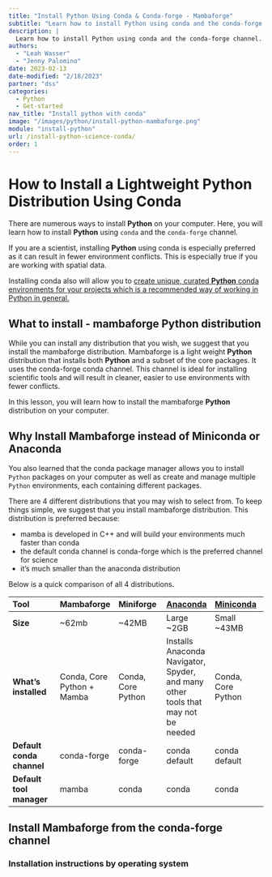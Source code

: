 ```yaml
---
title: "Install Python Using Conda & Conda-forge - Mambaforge"
subtitle: "Learn how to install Python using conda and the conda-forge channel."
description: |
  Learn how to install Python using conda and the conda-forge channel. Using conda is the best way to minimize issues when setting up Python for scientific use.
authors:
  - "Leah Wasser"
  - "Jenny Palomino"
date: 2023-02-13
date-modified: "2/18/2023"
partner: "dss"
categories:
  - Python
  - Get-started
nav_title: "Install python with conda"
image: "/images/python/install-python-mambaforge.png"
module: "install-python"
url: /install-python-science-conda/
order: 1
---
```


```{=markdown}
{{< toc >}}
```


```{=markdown}
{{< noticeowl "learn" >}}

At the end of this activity, you will be able to:

* Install the lightweight  Mambaforge **Python** distribution which uses the conda-forge channel as a default.

<i class="fa fa-check-square-o fa-2" aria-hidden="true"></i> **What You Need**

Before you start this lesson, be sure that you have a computer with internet access.

{{{< /noticeowl >}}}
```

# How to Install a Lightweight Python Distribution Using Conda

There are numerous ways to install **Python** on your computer.
Here, you will learn how to install **Python** using `conda` and the `conda-forge` channel.

If you are a scientist, installing **Python** using conda is especially preferred as it can result in fewer environment conflicts. This is especially true if you are working with
spatial data.

Installing conda also will allow you to [create unique, curated **Python** conda environments for your projects which is a recommended way of working in Python in general.](create-conda-environment.qmd)

## What to install - mambaforge **Python** distribution

While you can install any distribution that you wish, we suggest that you
install the mambaforge distribution. Mambaforge is a light weight **Python**
distribution that installs both **Python** and a subset of the core packages. It
uses the conda-forge conda channel. This channel is ideal for installing
scientific tools and will result in cleaner, easier to use environments with
fewer conflicts.

```{=markdown}
{{< noticeowl "note" >}}

## The many other ways to install Python

You can also install Python by:

* Using ***Homebrew***
* Installing the entire **Anaconda distribution**: This is a large distribution maintained by Anaconda, Inc. It is not recommended for your initial setup as
  1. It has many additional packages that you might not need.
  2. Because it installs using the default conda channel it also could result in dependency conflicts if you have other scientific packages that you may want to install using the conda-forge channel.
* Using **Miniconda**: The miniconda distribution, also provided by Anaconda, Inc is a smaller distribution than Anaconda. While it hs fewer packages and is smaller in size than the Anaconda, this distribution still installs packages using the conda **defaults** channel. This means that you may still encounter environmentl conflicts if you use it. Thus we still recommend that you install mambaforge.
{{{< /noticeowl >}}}

```




````{=markdown}
{{< noticeowl "tip" >}}
If you are a GIS user and on some versions of the MAC operating system, you will also find an existing **Python** distribution on your computer. A quick way to figure out if **Python** already exists on your computer is to open up
terminal or bash and run:

```bash
➜ which python

/path/to-your-python-install/mambaforge/bin/python
```
{{{< /noticeowl >}}}

````



In this lesson, you will learn how to install the mambaforge **Python**
distribution on your computer.


## Why Install Mambaforge instead of Miniconda or Anaconda

You also learned that the conda package manager allows you to install `Python` packages on your computer as well as create and manage multiple `Python` environments, each containing different packages.

There are 4 different distributions that you may wish to select from. To keep
things simple, we suggest that you install mambaforge distribution. This
distribution is preferred because:

* mamba is developed in C++ and will build your environments much faster than conda
* the default conda channel is conda-forge which is the preferred channel for science
* it's much smaller than the anaconda distribution

Below is a quick comparison of all 4 distributions.

|Tool|Mambaforge|Miniforge|<a href="https://docs.anaconda.com/anaconda/" target = "_blank">Anaconda</a> | <a href="https://conda.io/projects/conda/en/latest/user-guide/install/index.html" target = "_blank">Miniconda</a>|
|:--------|:--------|:--------|:--------|:---------|
|**Size**|~62mb|~42MB|Large ~2GB | Small ~43MB |
|**What's installed**|Conda, Core Python + Mamba|Conda, Core Python|Installs Anaconda Navigator, Spyder, and many other tools that may not be needed | Conda, Core Python |
|**Default conda channel**|conda-forge|conda-forge|conda default| conda default |
|**Default tool manager **|mamba|conda|conda| conda |


## Install Mambaforge from the conda-forge channel

```{=markdown}
{{< noticeowl "tip" >}}

## For Anaconda Users

If you want to use mambaforge, we strongly suggest that you uninstall Anaconda.
If you have environments that you are woried about losing, then you can install
mambaforge following the instructions listed below to overwrite the default
conda channels.

{{{< /noticeowl >}}}
```

### Installation instructions by operating system

```{=markdown}
{{< tabs "tabset-shell" >}}

{{< tab "Mac OS X" >}}

## Mac

:::{.callout-tip}
### For homebrew Users

If you have homebrew installed, then the easiest way to install mambaforge is
to use:

`brew install mambaforge`

[Find directions for installing homebrew here.](https://brew.sh/)
:::

If you don't have homebrew, you can download a mamba installer and use bash
to install it.

1. Download the installer: <a href="https://github.com/conda-forge/miniforge#mambaforge" target="_blank">Mambaforge installer for Mac</a>. Note that if you have a newer
mac with a m1 or m2 chip, then you will want to install the Apple Silicon
version:

`OS X	arm64 (Apple Silicon)	Mambaforge-MacOSX-arm64`

If you have an older mac use

`OS X	x86_64	Mambaforge-MacOSX-x86_64`

2. In your Terminal window, cd to the location of the download file. Run:

`bash Mambaforge3-latest-MacOSX-modify-filename-here.sh`.

3. Follow the prompts on the installer screens.

4. If you are unsure about any setting, accept the defaults. You can change them later.

5. To make sure that the changes take effect, close and then re-open your Terminal window.

Once you are done you can test that the install worked.

### Test your install on Mac

1. Search for and open the Terminal program (found in /Applications/Utilities). In this `Terminal` window, type `bash` and hit enter.
If you do not get a message back, then `Bash` is available for use.

2. Next, type `git` and hit enter.
If you see a list of commands that you can execute, then `Git` has been installed correctly.

3. Next, type `conda` and hit enter.
Again, if you see a list of commands that you can execute, then Mambaforge `Python` has been installed correctly.

4. Close the `Terminal` by typing `exit`.

{{{< /tab >}}}

{{< tab "Linux" >}}

## Linux

1. Download the installer: <a href="https://github.com/conda-forge/miniforge#mambaforge" target="_blank">Mambaforge installer for Linux</a>.

2. In your Terminal window, run making sure to modify the file name to match the file that you downloaded:

`bash Mambaforge3-latest-Linux-modify-file-name-here.sh`.

3. Follow the prompts on the installer screens.

4. If you are unsure about any setting, accept the defaults. You can change them later.

5. To make sure that the changes take effect, close and then re-open your Terminal window.

Once you are done, you can test that your install worked.

### Test your install on Linux

1. Search for and open the Terminal program. In this `Terminal` window, type `bash` and hit enter.
If you do not get a message back, then `Bash` is available for use.

2. Next, type `git` and hit enter.
If you see a list of commands that you can execute, then `Git` has been installed correctly.

3. Next, type `conda` and hit enter.
Again, if you see a list of commands that you can execute, then Mambaforge `Python` has been installed correctly.

4. Close the `Terminal` by typing `exit`.

{{{< /tab >}}}

{{< tab "Windows" >}}

## Windows

{{< noticeowl "tip" >}}

**Windows Users:** if you already have Anaconda installed, then you will be
asked to confirm that you want to make the Mambaforge installation the default
conda on your computer when you follow step 6 of the Mambaforge installation.

{{{< /noticeowl >}}}


Download the <a href="https://github.com/conda-forge/miniforge#mambaforge" target="_blank">Mambaforge installer for Windows</a>.

Run the installer by double-clicking on the downloaded file and follow the steps
below.

1. Click “Run”.
2. Click on "Next".
3. Click on “I agree”.
4. Leave the selection on “Just me” and click on “Next”.
5. Click on "Next".
6. **Select the first option for “Add Anaconda to my PATH environment variable”** and also **leave the selection on “Register Anaconda as my default Python 3.x”.** Click on “Install”.
    * Note that even though the installation is for Mambaforge, the installer uses the word Anaconda in these options.
    * You will also see a message in red text that selecting “Add Anaconda to my PATH environment variable” is not recommended; continue with this selection to make using conda easier in Git Bash. If you have questions or concerns, please contact your instructor.
7. When the install is complete, Click on “Next”.
8. Click on “Finish”.

Once you are done, you can test that the installation worked.

### Test your install on Windows

1. Search for and open the `Git Bash` program. In this `Terminal` window, type `bash` and hit enter.
If you do not get a message back, then `Bash` is available for use.

2. Next, type `git` and hit enter.
If you see a list of commands that you can execute, then `Git` has been installed correctly.

3. Next, type `conda` and hit enter.
Again, if you see a list of commands that you can execute, then Mambaforge `Python` has been installed correctly.

4. Close the `Terminal` by typing `exit`.

{{{< /tab >}}}
{{{< /tabs >}}}
```
